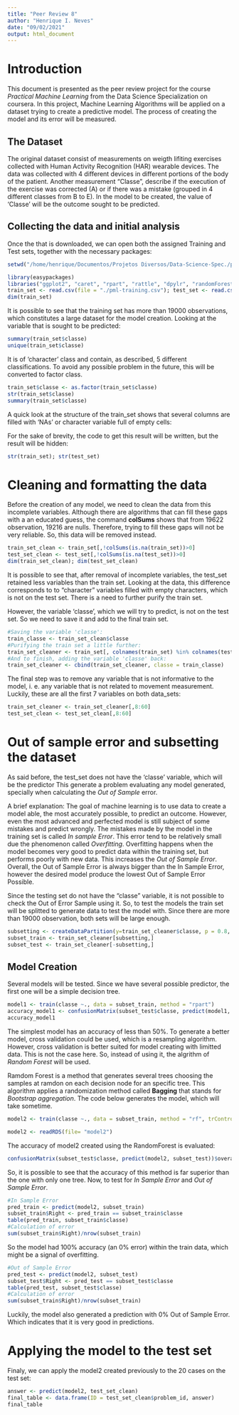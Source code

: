 ```yaml
---
title: "Peer Review 8"
author: "Henrique I. Neves"
date: "09/02/2021"
output: html_document
---
```

# Introduction
This document is presented as the peer review project for the course *Practical Machine Learning* from the Data Science Specialization on coursera. In this project, Machine Learning Algorithms will be applied on a dataset trying to create a predictive model. The process
of creating the model and its error will be measured.

## The Dataset
The original dataset consist of measurements on weigth lifiting exercises collected with Human Activity Recognition (HAR) wearable devices. The data was collected with 4 different devices in different portions of the body of the patient. Another measurement "Classe", describe if the execution of the exercise was corrected (A) or if there was a mistake (grouped in 4 different classes from B to E). In the model to be created, the value of 'Classe' will be the outcome sought to be predicted.

## Collecting the data and initial analysis
Once the that is downloaded, we can open both the assigned Training and Test sets, together with the necessary packages:
```r
setwd("/home/henrique/Documentos/Projetos Diversos/Data-Science-Spec./peer_review8/")
```

```r
library(easypackages)
libraries("ggplot2", "caret", "rpart", "rattle", "dpylr", "randomForest")
train_set <- read.csv(file = "./pml-training.csv"); test_set <- read.csv(file = "./pml-testing.csv");
dim(train_set)
```
It is possible to see that the training set has more than 19000 observations, which constitutes a large dataset for the model creation. Looking at the variable that is sought to be predicted:
```r
summary(train_set$classe) 
unique(train_set$classe)
```
It is of 'character' class and contain, as described, 5 different classifications. To avoid any possible problem in the future, this will be converted to factor class.
```r
train_set$classe <- as.factor(train_set$classe)
str(train_set$classe)
summary(train_set$classe)
```

A quick look at the structure of the train_set shows that several columns are filled
with 'NAs' or character variable full of empty cells:

For the sake of brevity, the code to get this result will be written, but the result will be hidden:
```r
str(train_set); str(test_set)
```


# Cleaning and formatting the data
Before the creation of any model, we need to clean the data from this incomplete
variables. Although there are algorithms that can fill these gaps with a an educated guess, the command **colSums** shows that from 19622 observation, 19216 are nulls. Therefore, trying to fill these gaps will not be very reliable. So, this data will be removed instead.

```r
train_set_clean <- train_set[,!colSums(is.na(train_set))>0]
test_set_clean <- test_set[,!colSums(is.na(test_set))>0]
dim(train_set_clean); dim(test_set_clean)
```
It is possible to see that, after removal of incomplete variables, the test_set retained less variables than the train set. Looking at the data, this difference corresponds to to "character"
variables filled with empty characters, which is not on the test set. There is a need to further purify the train set.

However, the variable 'classe', which we will try to predict, is not on the test set. So we need to save it and add to the final train set.
```r
#Saving the variable 'classe':
train_classe <- train_set_clean$classe
#Purifying the train set a little further:
train_set_cleaner <- train_set[, colnames(train_set) %in% colnames(test_set_clean)]
#And to finish, adding the variable 'classe' back:
train_set_cleaner <- cbind(train_set_cleaner, classe = train_classe)
```

The final step was to remove any variable that is not informative to the model, i. e. any variable that is not related to movement measurement. Luckily, these are all the first 7 variables on both data_sets:
```r
train_set_cleaner <- train_set_cleaner[,8:60]
test_set_clean <- test_set_clean[,8:60]
```

# Out of sample error and subsetting the dataset
As said before, the test_set does not have the 'classe' variable, which will be the predictor 
This generate a problem evaluating any model generated, specially when calculating the *Out of Sample* error. 

A brief explanation: The goal of machine learning is to use data to create a model able, the most accurately possible, to predict an outcome. However, even the most advanced and perfected model is still subject of some mistakes and predict wrongly. The mistakes made by the model in the training set is called *In sample Error*. This error tend to be relatively small due the phenomenon called *Overfitting*. Overfitting happens when the model becomes very good to predict data within the training set, but performs poorly with new data. This increases the *Out of Sample Error*. Overall, the Out of Sample Error is always bigger than the In Sample Error, however the desired model produce the lowest Out of Sample Error Possible.

Since the testing set do not have the "classe" variable, it is not possible to check the Out of Error Sample using it. So, to test the models the train set will be splitted to generate data to test the model with. Since there are more than 19000 observation, both sets will be large enough.
```r
subsetting <- createDataPartition(y=train_set_cleaner$classe, p = 0.8, list = FALSE)
subset_train <- train_set_cleaner[subsetting,]
subset_test <- train_set_cleaner[-subsetting,]
```

## Model Creation

Several models will be tested. Since we have several possible predictor, the first one will be a simple decision tree.
```r
model1 <- train(classe ~., data = subset_train, method = "rpart")
accuracy_model1 <- confusionMatrix(subset_test$classe, predict(model1, subset_test))$overall[1]
accuracy_model1
```
The simplest model has an accuracy of less than 50%. To generate a better model, cross validation could be used, which is a resampling algorithm. However, cross validation is better suited for model creating with limitted data. This is not the case here. So, instead of using it, the algrithm of *Random Forest* will be used.

Ramdom Forest is a method that generates several trees choosing the samples at ramdon on each decision node for an specific tree. This algorithm applies a randomization method called **Bagging** that stands for *Bootstrap aggregation*. The code below generates the model, which will take sometime.

```r
model2 <- train(classe ~., data = subset_train, method = "rf", trControl = trainControl(verboseIter = TRUE))
```

```r
model2 <- readRDS(file= "model2")
```
The accuracy of model2 created using the RandomForest is evaluated:
```r
confusionMatrix(subset_test$classe, predict(model2, subset_test))$overall[1]
```
So, it is possible to see that the accuracy of this method is far superior than the one with
only one tree. Now, to test for *In Sample Error* and *Out of Sample Error*.
```r
#In Sample Error
pred_train <- predict(model2, subset_train)
subset_train$Right <- pred_train == subset_train$classe
table(pred_train, subset_train$classe)
#Calculation of error
sum(subset_train$Right)/nrow(subset_train)
```
So the model had 100% accuracy (an 0% error) within the train data, which might be a signal of overfitting.
```r
#Out of Sample Error
pred_test <- predict(model2, subset_test)
subset_test$Right <- pred_test == subset_test$classe
table(pred_test, subset_test$classe)
#Calculation of error
sum(subset_train$Right)/nrow(subset_train)
```
Luckily, the model also generated a prediction with 0% Out of Sample Error. Which indicates that it is very good in predictions.

# Applying the model to the test set
Finaly, we can apply the model2 created previously to the 20 cases on the test set:
```r
answer <- predict(model2, test_set_clean)
final_table <- data.frame(ID = test_set_clean$problem_id, answer)
final_table
```

